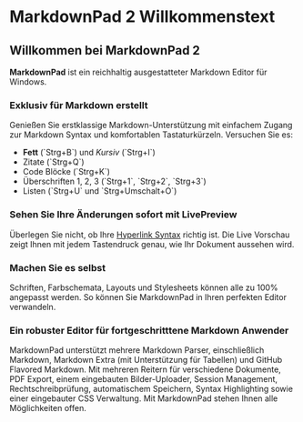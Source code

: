 = MarkdownPad 2 Willkommenstext =

== Willkommen bei MarkdownPad 2 ==

'''MarkdownPad''' ist ein reichhaltig ausgestatteter Markdown Editor für Windows.

=== Exklusiv für Markdown erstellt ===
Genießen Sie erstklassige Markdown-Unterstützung mit einfachem Zugang zur Markdown Syntax und komfortablen Tastaturkürzeln.
Versuchen Sie es:
* '''Fett''' (`Strg+B`) und ''Kursiv'' (`Strg+I`)
* Zitate (`Strg+Q`)
* Code Blöcke (`Strg+K`)
* Überschriften 1, 2, 3 (`Strg+1`, `Strg+2`, `Strg+3`)
* Listen (`Strg+U` und `Strg+Umschalt+O`)

=== Sehen Sie Ihre Änderungen sofort mit LivePreview ===
Überlegen Sie nicht, ob Ihre [http://markdownpad.com Hyperlink Syntax] richtig ist. Die Live Vorschau zeigt Ihnen mit jedem Tastendruck genau, wie Ihr Dokument aussehen wird.

=== Machen Sie es selbst ===
Schriften, Farbschemata, Layouts und Stylesheets können alle zu 100% angepasst werden. So können Sie MarkdownPad in Ihren perfekten Editor verwandeln.

=== Ein robuster Editor für fortgeschritttene Markdown Anwender ===
MarkdownPad unterstützt mehrere Markdown Parser, einschließlich Markdown, Markdown Extra (mit Unterstützung für Tabellen) und GitHub Flavored Markdown.
Mit mehreren Reitern für verschiedene Dokumente, PDF Export, einem eingebauten Bilder-Uploader, Session Management, Rechtschreibprüfung, automatischem Speichern, Syntax Highlighting sowie einer eingebauter CSS Verwaltung. Mit MarkdownPad stehen Ihnen alle Möglichkeiten offen.